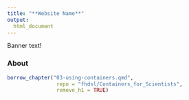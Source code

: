 ```yaml
---
title: "**Website Name**"
output:
  html_document
---
```


<div class = "banner_color">
Banner text!  
</div>

### **About**

```r
borrow_chapter("03-using-containers.qmd",
                repo = "fhdsl/Containers_for_Scientists",
                remove_h1 = TRUE)
```


